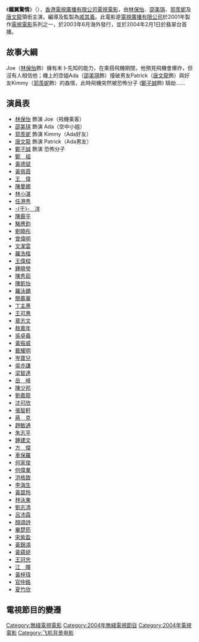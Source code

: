 {{無綫劇集
| 中文劇名=鐵翼驚情
| 英文劇名=Unbearable Heights
| 圖像= 
| 製作年份=2001年3月
| 海外推出日期=2003年6月
| 海外推出國家=
| 翡翠台首播日期 = 2004年2月1日
| 翡翠台首播時間 = 星期日 21:00－23:00（連廣告）
| 監製=[[戚其義|戚其義]]
| 製作統籌=[[楊大寶|楊大寶]]
| 編審=[[鮑偉聰|鮑偉聰]]
| 編劇=[[蔡淑賢|蔡淑賢]]
| 編導=[[戚其義|戚其義]]
| 助理編導=[[周佩霞|周佩霞]]、[[張永豪|張永豪]]
| 劇種=電視電影
| 製作公司=[[香港|香港]][[電視廣播有限公司|電視廣播有限公司]]
| 主演=[[林保怡|林保怡]]、[[邵美琪|邵美琪]]、[[郭羨妮|郭羨妮]]、[[唐文龍|唐文龍]]、<br/>[[于洋_(香港)|-{于}-　洋]]、[[陳曼娜|陳曼娜]]、[[羅浩楷|羅浩楷]]、[[駱應鈞|駱應鈞]]、<br/>[[鄭子誠|鄭子誠]]、[[黃德斌|黃德斌]]、[[黃佩霞|黃佩霞]]、[[劉曉彤|劉曉彤]]、<br/>[[陳霽平|陳霽平]]
| 主題曲=想你
| 作曲=[[黃尚偉|黃尚偉]]
| 填詞=[[周禮茂|周禮茂]]
| 主唱=[[林保怡|林保怡]]
| 網頁=http://tvcity.tvb.com/focus/content_141.html
| 標語=他深信天意難違，她認為人定勝天
遇上了，誰又會影響誰？ 
| 備註=
}}

《'''鐵翼驚情'''》（{{lang-en|'''Unbearable Heights'''}}），[[香港|香港]][[電視廣播有限公司|電視廣播有限公司]][[電視電影|電視電影]]，由[[林保怡|林保怡]]、[[邵美琪|邵美琪]]、[[郭羨妮|郭羨妮]]及[[唐文龍|唐文龍]]領銜主演，編導及監製為[[戚其義|戚其義]]。此電影是[[電視廣播有限公司|電視廣播有限公司]]於2001年製作[[電視電影|電視電影]]系列之一，於2003年6月海外發行，並於2004年2月1日於翡翠台首播。

==故事大綱==
Joe（[[林保怡|林保怡]]飾）擁有未卜先知的能力，在乘搭飛機期間，他預見飛機會爆炸，但沒有人相信他；機上的空姐Ada（[[邵美琪|邵美琪]]飾）撞破男友Patrick（[[唐文龍|唐文龍]]飾）與好友Kimmy（[[郭羡妮|郭羡妮]]飾）的姦情，此時飛機突然被恐怖分子 ([[鄭子誠|鄭子誠]]飾) 騎劫......

== 演員表 ==
*[[林保怡|林保怡]] 飾演 Joe（飛機乘客）
*[[邵美琪|邵美琪]] 飾演 Ada（空中小姐）
*[[郭羨妮|郭羨妮]] 飾演 Kimmy（Ada好友）
*[[唐文龍|唐文龍]] 飾演 Patrick（Ada男友）
*[[鄭子誠|鄭子誠]] 飾演 恐怖分子
*[[鄭祖|鄭　祖]]
*[[黃德斌|黃德斌]]
*[[黃佩霞|黃佩霞]]
*[[王偉_(香港)|王　偉]]
*[[陳曼娜|陳曼娜]]
*[[林小湛|林小湛]]
*[[任港秀|任港秀]]
*[[于洋_(香港)|-{于}-　洋]]
*[[陳霽平|陳霽平]]
*[[駱應鈞|駱應鈞]]
*[[劉曉彤|劉曉彤]]
*[[曾偉明|曾偉明]]
*[[文潔雲|文潔雲]]
*[[羅浩楷|羅浩楷]]
*[[王偉樑|王偉樑]]
*[[鍾曉瑩|鍾曉瑩]]
*[[陳秀茹|陳秀茹]]
*[[陳凱怡|陳凱怡]]
*[[羅泳嫻|羅泳嫻]]
*[[簡慕華|簡慕華]]
*[[丁主惠|丁主惠]]
*[[王可惠|王可惠]]
*[[章志文|章志文]]
*[[敖嘉年|敖嘉年]]
*[[吳卓羲|吳卓羲]]
*[[黃振威|黃振威]]
*[[戴耀明|戴耀明]]
*[[岑寶兒|岑寶兒]]
*[[吳亦謙|吳亦謙]]
*[[梁智達|梁智達]]
*[[岳峰|岳　峰]]
*[[陳少邦|陳少邦]]
*[[劉嘉龍|劉嘉龍]]
*[[沈可欣|沈可欣]]
*[[張智軒|張智軒]]
*[[蔣克|蔣　克]]
*[[趙敏通|趙敏通]]
*[[朱志平|朱志平]]
*[[鍾建文|鍾建文]]
*[[方傑_(演員)|方　傑]]
*[[車保羅|車保羅]]
*[[何家俊|何家俊]]
*[[何偉業|何偉業]]
*[[洪格致|洪格致]]
*[[李海生|李海生]]
*[[黃碧玲|黃碧玲]]
*[[林泳東|林泳東]]
*[[劉志清|劉志清]]
*[[呂沛霖|呂沛霖]]
*[[顏頌詩|顏頌詩]]
*[[畢楚筠|畢楚筠]]
*[[宋紫盈|宋紫盈]]
*[[黃錦鴻|黃錦鴻]]
*[[黃蘊妍|黃蘊妍]]
*[[王冠忠|王冠忠]]
*[[江暉_(演員)|江　暉]]
*[[黃梓瑋|黃梓瑋]]
*[[官仲銘|官仲銘]]
*[[夏竹欣|夏竹欣]]

==電視節目的變遷==
{{電視節目的變遷
|電視台={{HK}}[[無綫電視|無綫電視]][[翡翠台|翡翠台]]
|播放檔次=星期日 21:00-23:00 時段
|節目名稱=無綫電視電影：鐵翼驚情<br/>（2004.02.01）
|上一節目=新春大爆笑：[[我的野蠻女友|我的野蠻女友]]<br/>（2004.01.25）
|下一節目=[[容祖兒|容祖兒]]隆重登台<br/>（2004.02.08）
}}

{{電視節目的變遷
|電視台={{flagicon|Hong Kong}} [[翡翠台|翡翠台]][[翡翠台電視劇集列表_(2012年)#凌晨劇集時段|凌晨劇集時段]]
|播放檔次=星期二至六 00:15-01:20
|節目名稱=無綫電視電影：鐵翼驚情<br/>（2012.01.20）<br/>（00:15 - 02:15）
|上一節目=[[學警出更|學警出更]]<br/>（2011.12.08 - 2012.01.19）
|下一節目=無綫電視電影：[[天降橫財心驚驚|天降橫財心驚驚]]<br/>（2012.01.21）<br/>（00:15 - 02:15）
}}

{{吴卓羲}}
{{戚其義}}
{{無綫電視電影}}

[[Category:無綫電視電影|Category:無綫電視電影]]
[[Category:2004年無綫電視節目|Category:2004年無綫電視節目]]
[[Category:2004年電視電影|Category:2004年電視電影]]
[[Category:飞机背景电影|Category:飞机背景电影]]